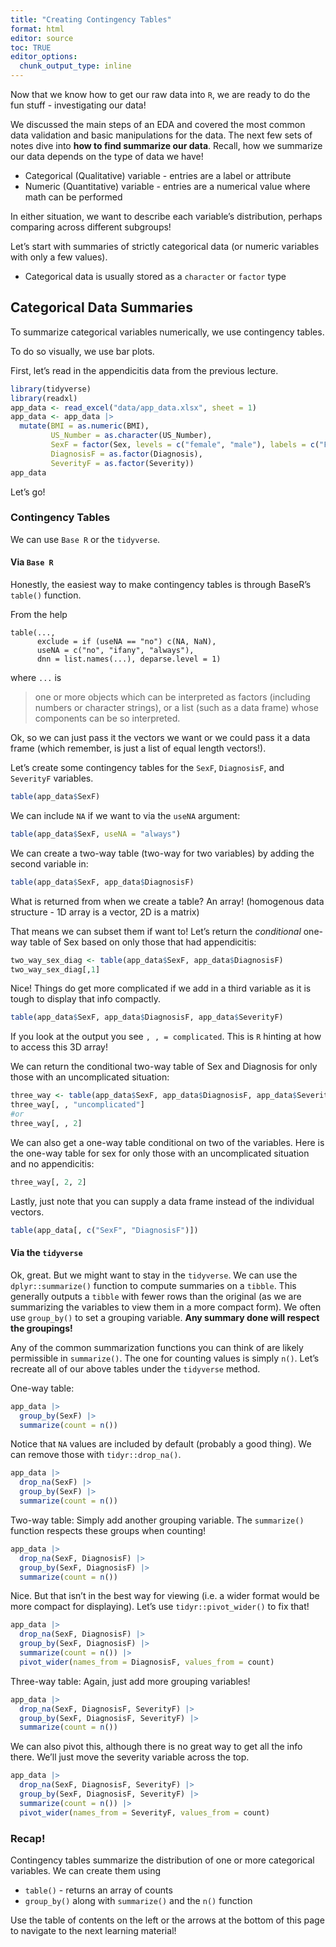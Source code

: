 ```yaml
---
title: "Creating Contingency Tables"
format: html
editor: source
toc: TRUE
editor_options: 
  chunk_output_type: inline
---
```


Now that we know how to get our raw data into `R`, we are ready to do the fun stuff - investigating our data!

We discussed the main steps of an EDA and covered the most common data validation and basic manipulations for the data. The next few sets of notes dive into **how to find summarize our data**. Recall, how we summarize our data depends on the type of data we have!

-   Categorical (Qualitative) variable - entries are a label or attribute\
-   Numeric (Quantitative) variable - entries are a numerical value where math can be performed

In either situation, we want to describe each variable's distribution, perhaps comparing across different subgroups!

Let's start with summaries of strictly categorical data (or numeric variables with only a few values).

-   Categorical data is usually stored as a `character` or `factor` type

## Categorical Data Summaries

To summarize categorical variables numerically, we use contingency tables.

To do so visually, we use bar plots.

First, let's read in the appendicitis data from the previous lecture.

```r
library(tidyverse)
library(readxl)
app_data <- read_excel("data/app_data.xlsx", sheet = 1)
app_data <- app_data |>
  mutate(BMI = as.numeric(BMI),
         US_Number = as.character(US_Number),
         SexF = factor(Sex, levels = c("female", "male"), labels = c("Female", "Male")),
         DiagnosisF = as.factor(Diagnosis),
         SeverityF = as.factor(Severity))
app_data
```

Let's go!

### Contingency Tables

We can use `Base R` or the `tidyverse`.

#### Via `Base R`

Honestly, the easiest way to make contingency tables is through BaseR's `table()` function.

From the help

```         
table(...,
      exclude = if (useNA == "no") c(NA, NaN),
      useNA = c("no", "ifany", "always"),
      dnn = list.names(...), deparse.level = 1)
```

where `...` is

> one or more objects which can be interpreted as factors (including numbers or character strings), or a list (such as a data frame) whose components can be so interpreted.

Ok, so we can just pass it the vectors we want or we could pass it a data frame (which remember, is just a list of equal length vectors!).

Let's create some contingency tables for the `SexF`, `DiagnosisF`, and `SeverityF` variables.

```r
table(app_data$SexF)
```

We can include `NA` if we want to via the `useNA` argument:

```r
table(app_data$SexF, useNA = "always")
```

We can create a two-way table (two-way for two variables) by adding the second variable in:

```r
table(app_data$SexF, app_data$DiagnosisF)
```

What is returned from when we create a table? An array! (homogenous data structure - 1D array is a vector, 2D is a matrix)

That means we can subset them if want to! Let's return the *conditional* one-way table of Sex based on only those that had appendicitis:

```r
two_way_sex_diag <- table(app_data$SexF, app_data$DiagnosisF)
two_way_sex_diag[,1]
```

Nice! Things do get more complicated if we add in a third variable as it is tough to display that info compactly.

```r
table(app_data$SexF, app_data$DiagnosisF, app_data$SeverityF)
```

If you look at the output you see `, , = complicated`. This is `R` hinting at how to access this 3D array!

We can return the conditional two-way table of Sex and Diagnosis for only those with an uncomplicated situation:

```r
three_way <- table(app_data$SexF, app_data$DiagnosisF, app_data$SeverityF)
three_way[, , "uncomplicated"]
#or
three_way[, , 2]
```

We can also get a one-way table conditional on two of the variables. Here is the one-way table for sex for only those with an uncomplicated situation and no appendicitis:

```r
three_way[, 2, 2]
```

Lastly, just note that you can supply a data frame instead of the individual vectors.

```r
table(app_data[, c("SexF", "DiagnosisF")])
```

#### Via the `tidyverse`

Ok, great. But we might want to stay in the `tidyverse`. We can use the `dplyr::summarize()` function to compute summaries on a `tibble`. This generally outputs a `tibble` with fewer rows than the original (as we are summarizing the variables to view them in a more compact form). We often use `group_by()` to set a grouping variable. **Any summary done will respect the groupings!**

Any of the common summarization functions you can think of are likely permissible in `summarize()`. The one for counting values is simply `n()`. Let's recreate all of our above tables under the `tidyverse` method.

One-way table:

```r
app_data |>
  group_by(SexF) |>
  summarize(count = n())
```

Notice that `NA` values are included by default (probably a good thing). We can remove those with `tidyr::drop_na()`.

```r
app_data |>
  drop_na(SexF) |>
  group_by(SexF) |>
  summarize(count = n())
```

Two-way table: Simply add another grouping variable. The `summarize()` function respects these groups when counting!

```r
app_data |>
  drop_na(SexF, DiagnosisF) |>
  group_by(SexF, DiagnosisF) |>
  summarize(count = n())
```

Nice. But that isn't in the best way for viewing (i.e. a wider format would be more compact for displaying). Let's use `tidyr::pivot_wider()` to fix that!

```r
app_data |>
  drop_na(SexF, DiagnosisF) |>
  group_by(SexF, DiagnosisF) |>
  summarize(count = n()) |>
  pivot_wider(names_from = DiagnosisF, values_from = count)
```

Three-way table: Again, just add more grouping variables!

```r
app_data |>
  drop_na(SexF, DiagnosisF, SeverityF) |>
  group_by(SexF, DiagnosisF, SeverityF) |>
  summarize(count = n())
```

We can also pivot this, although there is no great way to get all the info there. We'll just move the severity variable across the top.

```r
app_data |>
  drop_na(SexF, DiagnosisF, SeverityF) |>
  group_by(SexF, DiagnosisF, SeverityF) |>
  summarize(count = n()) |>
  pivot_wider(names_from = SeverityF, values_from = count)
```

### Recap!

Contingency tables summarize the distribution of one or more categorical variables. We can create them using

-   `table()` - returns an array of counts
-   `group_by()` along with `summarize()` and the `n()` function

Use the table of contents on the left or the arrows at the bottom of this page to navigate to the next learning material!